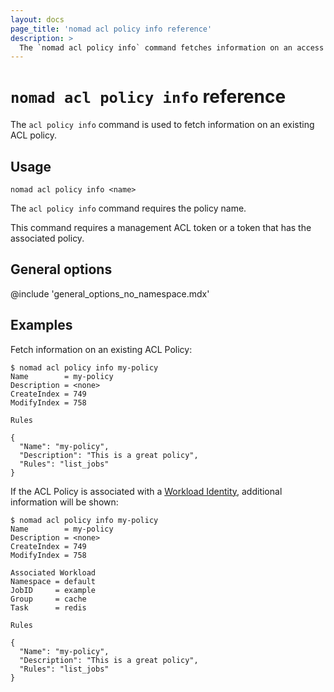 ```yaml
---
layout: docs
page_title: 'nomad acl policy info reference'
description: >
  The `nomad acl policy info` command fetches information on an access control list (ACL) policy. Review name, description, and workload, as well as access control list (ACL) policies and rules.
---
```


# `nomad acl policy info` reference

The `acl policy info` command is used to fetch information on an existing ACL
policy.

## Usage

```plaintext
nomad acl policy info <name>
```

The `acl policy info` command requires the policy name.

This command requires a management ACL token or a token that has the
associated policy.

## General options

@include 'general_options_no_namespace.mdx'

## Examples

Fetch information on an existing ACL Policy:

```shell-session
$ nomad acl policy info my-policy
Name        = my-policy
Description = <none>
CreateIndex = 749
ModifyIndex = 758

Rules

{
  "Name": "my-policy",
  "Description": "This is a great policy",
  "Rules": "list_jobs"
}
```

If the ACL Policy is associated with a [Workload Identity][], additional information will be shown:

```shell-session
$ nomad acl policy info my-policy
Name        = my-policy
Description = <none>
CreateIndex = 749
ModifyIndex = 758

Associated Workload
Namespace = default
JobID     = example
Group     = cache
Task      = redis

Rules

{
  "Name": "my-policy",
  "Description": "This is a great policy",
  "Rules": "list_jobs"
}
```

[Workload Identity]: /nomad/docs/concepts/workload-identity 'Nomad Workload Identity'
